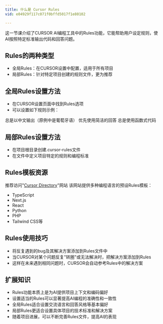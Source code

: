```yaml
---
title: 什么是 Cursor Rules
vid: e04929f117c071f0bffd5017f1e80102

---
```

这一节课介绍了CURSOR AI编程工具中的Rules功能，它能帮助用户设定规则，使AI按照特定标准输出代码和回答问题。

## Rules的两种类型

- 全局Rules：在CURSOR设置中配置，适用于所有项目
- 局部Rules：针对特定项目创建的规则文件，更为推荐

## 全局Rules设置方法

- 在CURSOR设置页面中找到Rules选项
- 可以设置如下规则示例：

总是以中文输出（原例中是葡萄牙语）
优先使用简洁的回答
总是使用函数式代码



## 局部Rules设置方法

- 在项目根目录创建.cursor-rules文件
- 在文件中定义项目特定的规则和编程标准

## Rules模板资源

推荐访问"[Cursor Directory](https://cursor.directory "Cursor Directory")"网站
该网站提供多种编程语言的预设Rules模板：

- TypeScript
- Next.js
- React
- Python
- PHP
- Tailwind CSS等



## Rules使用技巧

- 将反复遇到的bug及其解决方案添加到Rules文件中
- 当CURSOR对某个问题反复"转圈"或无法解决时，把解决方案添加到Rules
- 这样在未来遇到相同问题时，CURSOR会自动参考Rules中的解决方案

## 扩展知识

- Rules功能本质上是为AI提供项目上下文和编码偏好
- 设置适当的Rules可以显著提高AI编程的准确性和一致性
- 全局Rules适合设置交流语言和回答风格等基本偏好
- 局部Rules更适合设置具体项目的技术标准和解决方案
- 随着项目进展，可以不断完善Rules文件，提高AI的表现
